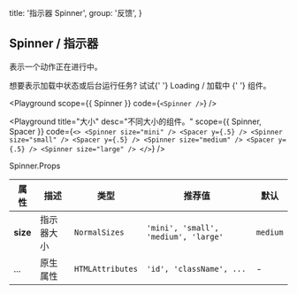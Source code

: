 
  title: '指示器 Spinner',
  group: '反馈',
}

## Spinner / 指示器

表示一个动作正在进行中。

<Note>
  想要表示加载中状态或后台运行任务? 试试{' '}
  <NextLink href="/zh-cn/components/loading">
    <a>Loading / 加载中</a>
  </NextLink>{' '}
  组件。
</Note>

<Playground
  scope={{ Spinner }}
  code={`
<Spinner />
`}
/>

<Playground
  title="大小"
  desc="不同大小的组件。"
  scope={{ Spinner, Spacer }}
  code={`
<>
  <Spinner size="mini" />
  <Spacer y={.5} />
  <Spinner size="small" />
  <Spacer y={.5} />
  <Spinner size="medium" />
  <Spacer y={.5} />
  <Spinner size="large" />
</>
`}
/>

<Attributes edit="/pages/zh-cn/components/spinner.mdx">
<Attributes.Title>Spinner.Props</Attributes.Title>

| 属性     | 描述       | 类型             | 推荐值                               | 默认     |
| -------- | ---------- | ---------------- | ------------------------------------ | -------- |
| **size** | 指示器大小 | `NormalSizes`    | `'mini', 'small', 'medium', 'large'` | `medium` |
| ...      | 原生属性   | `HTMLAttributes` | `'id', 'className', ...`             | -        |

</Attributes>

